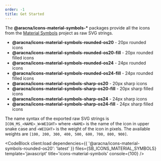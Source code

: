 ```yaml
---
order: -1
title: Get Started
---
```



The **@aracna/icons-material-symbols-\*** packages provide all the icons from the [Material Symbols](https://fonts.google.com/icons) project as raw SVG strings.

- **@aracna/icons-material-symbols-rounded-os20** - 20px rounded icons
- **@aracna/icons-material-symbols-rounded-os20-fill** - 20px rounded filled icons
- **@aracna/icons-material-symbols-rounded-os24** - 24px rounded icons
- **@aracna/icons-material-symbols-rounded-os24-fill** - 24px rounded filled icons
- **@aracna/icons-material-symbols-sharp-os20** - 20px sharp icons
- **@aracna/icons-material-symbols-sharp-os20-fill** - 20px sharp filled icons
- **@aracna/icons-material-symbols-sharp-os24** - 24px sharp icons
- **@aracna/icons-material-symbols-sharp-os24-fill** - 24px sharp filled icons

The name syntax of the exported raw SVG strings is `ICON_MS_<NAME>_W<WEIGHT>` where `<NAME>` is the name of the icon in upper snake case and `<WEIGHT>` is the weight of the icon in pixels.
The available weights are `[100, 200, 300, 400, 500, 600, 700, 800, 900]`.

<CodeBlock
  client:load
  dependencies={{
    '@aracna/icons-material-symbols-rounded-os20': 'latest'
  }}
  files={SB_ICONS_MATERIAL_SYMBOLS}
  template='javascript'
  title='icons-material-symbols'
  console={100}
/>
